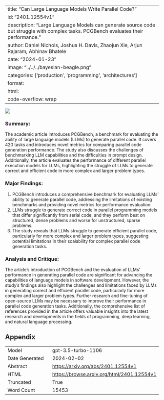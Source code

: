 
---
title: "Can Large Language Models Write Parallel Code?"
id: "2401.12554v1"
description: "Large Language Models can generate source code but struggle with complex tasks. PCGBench evaluates their performance."
author: Daniel Nichols, Joshua H. Davis, Zhaojun Xie, Arjun Rajaram, Abhinav Bhatele
date: "2024-01-23"
image: "../../../bayesian-beagle.png"
categories: ['production', 'programming', 'architectures']
format:
  html:
    code-overflow: wrap
---

![](None)

### Summary:
The academic article introduces PCGBench, a benchmark for evaluating the ability of large language models (LLMs) to generate parallel code. It covers 420 tasks and introduces novel metrics for comparing parallel code generation performance. The study also discusses the challenges of benchmarking LLM capabilities and the difficulties in prompt design. Additionally, the article evaluates the performance of different parallel execution models for LLMs, highlighting the struggle of LLMs to generate correct and efficient code in more complex and larger problem types.

### Major Findings:
1. PCGBench introduces a comprehensive benchmark for evaluating LLMs' ability to generate parallel code, addressing the limitations of existing benchmarks and providing novel metrics for performance evaluation.
2. LLMs struggle to generate correct code in parallel programming models that differ significantly from serial code, and they perform best on structured, dense problems and worse for unstructured, sparse problems.
3. The study reveals that LLMs struggle to generate efficient parallel code, particularly for more complex and larger problem types, suggesting potential limitations in their scalability for complex parallel code generation tasks.

### Analysis and Critique:
The article's introduction of PCGBench and the evaluation of LLMs' performance in generating parallel code are significant for advancing the capabilities of language models in software development. However, the study's findings also highlight the challenges and limitations faced by LLMs in generating correct and efficient parallel code, particularly for more complex and larger problem types. Further research and fine-tuning of open-source LLMs may be necessary to improve their performance in parallel code generation tasks. Additionally, the comprehensive list of references provided in the article offers valuable insights into the latest research and developments in the fields of programming, deep learning, and natural language processing.

## Appendix

|          |          |
|----------|----------|
| Model     | gpt-3.5-turbo-1106       |
| Date Generated     | 2024-02-02       |
| Abstract | [https://arxiv.org/abs/2401.12554v1](https://arxiv.org/abs/2401.12554v1)        |
| HTML     | [https://browse.arxiv.org/html/2401.12554v1](https://browse.arxiv.org/html/2401.12554v1)       |
| Truncated       | True       |
| Word Count       | 15453       |